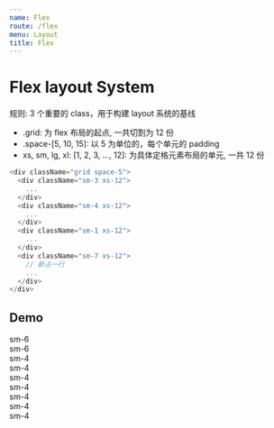 ```yaml
---
name: Flex
route: /flex
menu: Layout
title: Flex
---
```



# Flex layout System

规则: 3 个重要的 class，用于构建 layout 系统的基线

- .grid: 为 flex 布局的起点, 一共切割为 12 份
- .space-[5, 10, 15]: 以 5 为单位的，每个单元的 padding
- xs, sm, lg, xl: [1, 2, 3, ..., 12]: 为具体定格元素布局的单元, 一共 12 份

```js
<div className="grid space-5">
  <div className="sm-3 xs-12">
    ...
  </div>
  <div className="sm-4 xs-12">
    ...
  </div>
  <div className="sm-1 xs-12">
    ...
  </div>
  <div className="sm-7 xs-12">
    // 新占一行
    ...
  </div>
</div>
```

## Demo

<div className="card-container">
  <div className="grid space-20">
    <div className="sm-6 xs-12">
      <Card p={10}>
        sm-6
      </Card>
    </div>
    <div className="sm-6 xs-12">
      <Card p={10}>
        sm-6
      </Card>
    </div>
    <div className="sm-4 xs-12">
      <Card p={10}>
        sm-4
      </Card>
    </div>
    <div className="sm-4 xs-12">
      <Card p={10}>
        sm-4
      </Card>
    </div>
    <div className="sm-4 xs-12">
      <Card p={10}>
        sm-4
      </Card>
    </div>
    <div className="sm-3 xs-12">
      <Card p={10}>
        sm-4
      </Card>
    </div>
    <div className="sm-3 xs-12">
      <Card p={10}>
        sm-4
      </Card>
    </div>
    <div className="sm-3 xs-12">
      <Card p={10}>
        sm-4
      </Card>
    </div>
    <div className="sm-3 xs-12">
      <Card p={10}>
        sm-4
      </Card>
    </div>
  </div>
</div>